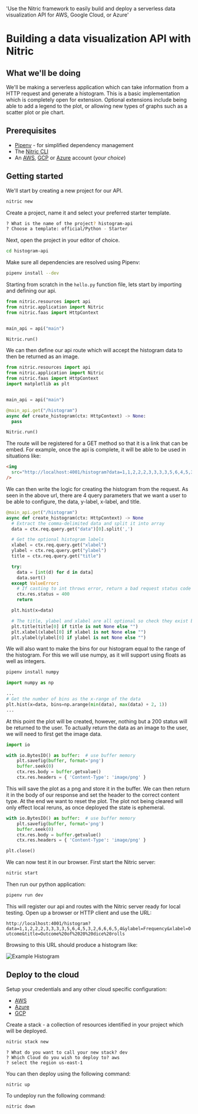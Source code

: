   'Use the Nitric framework to easily build and deploy a serverless data visualization API for AWS, Google Cloud, or Azure'

# Building a data visualization API with Nitric

## What we'll be doing

We'll be making a serverless application which can take information from a HTTP request and generate a histogram. This is a basic implementation which is completely open for extension. Optional extensions include being able to add a legend to the plot, or allowing new types of graphs such as a scatter plot or pie chart.

## Prerequisites

- [Pipenv](https://pypi.org/project/pipenv/) - for simplified dependency management
- The [Nitric CLI](/guides/getting-started/installation)
- An [AWS](https://aws.amazon.com), [GCP](https://cloud.google.com) or [Azure](https://azure.microsoft.com) account (_your choice_)

## Getting started

We'll start by creating a new project for our API.

```bash
nitric new
```

Create a project, name it and select your preferred starter template.

```bash
? What is the name of the project? histogram-api
? Choose a template: official/Python - Starter
```

Next, open the project in your editor of choice.

```bash
cd histogram-api
```

Make sure all dependencies are resolved using Pipenv:

```bash
pipenv install --dev
```

Starting from scratch in the `hello.py` function file, lets start by importing and defining our api.

```python
from nitric.resources import api
from nitric.application import Nitric
from nitric.faas import HttpContext


main_api = api("main")

Nitric.run()

```

We can then define our api route which will accept the histogram data to then be returned as an image.

```python
from nitric.resources import api
from nitric.application import Nitric
from nitric.faas import HttpContext
import matplotlib as plt


main_api = api("main")

@main_api.get("/histogram")
async def create_histogram(ctx: HttpContext) -> None:
  pass

Nitric.run()

```

The route will be registered for a GET method so that it is a link that can be embed. For example, once the api is complete, it will be able to be used in situations like:

```html
<img
  src="http://localhost:4001/histogram?data=1,1,2,2,2,3,3,3,3,5,6,4,5,3,2,6,6,6,5,4&ylabel=frequency&xlabel=dice rolls&title=Experimental probablity of 20 dice rolls"
/>
```

We can then write the logic for creating the histogram from the request. As seen in the above url, there are 4 query parameters that we want a user to be able to configure, the data, y-label, x-label, and title.

```python
@main_api.get("/histogram")
async def create_histogram(ctx: HttpContext) -> None
  # Extract the comma-delimited data and split it into array
  data = ctx.req.query.get("data")[0].split(',')

  # Get the optional histogram labels
  xlabel = ctx.req.query.get("xlabel")
  ylabel = ctx.req.query.get("ylabel")
  title = ctx.req.query.get("title")

  try:
    data = [int(d) for d in data]
    data.sort()
  except ValueError:
    # If casting to int throws error, return a bad request status code
    ctx.res.status = 400
    return

  plt.hist(x=data)

  # The title, ylabel and xlabel are all optional so check they exist before using them.
  plt.title(title[0] if title is not None else "")
  plt.xlabel(xlabel[0] if xlabel is not None else "")
  plt.ylabel(ylabel[0] if ylabel is not None else "")
```

We will also want to make the bins for our histogram equal to the range of the histogram. For this we will use numpy, as it will support using floats as well as integers.

```bash
pipenv install numpy
```

```python
import numpy as np

...
# Get the number of bins as the x-range of the data
plt.hist(x=data, bins=np.arange(min(data), max(data) + 2, 1))
...
```

At this point the plot will be created, however, nothing but a 200 status will be returned to the user. To actually return the data as an image to the user, we will need to first get the image data.

```python
import io

with io.BytesIO() as buffer:  # use buffer memory
    plt.savefig(buffer, format='png')
    buffer.seek(0)
    ctx.res.body = buffer.getvalue()
    ctx.res.headers = { 'Content-Type': 'image/png' }
```

This will save the plot as a png and store it in the buffer. We can then return it in the body of our response and set the header to the correct content type. At the end we want to reset the plot. The plot not being cleared will only effect local reruns, as once deployed the state is ephemeral.

```python
with io.BytesIO() as buffer:  # use buffer memory
    plt.savefig(buffer, format='png')
    buffer.seek(0)
    ctx.res.body = buffer.getvalue()
    ctx.res.headers = { 'Content-Type': 'image/png' }

plt.close()
```

We can now test it in our browser. First start the Nitric server:

```bash
nitric start
```

Then run our python application:

```bash
pipenv run dev
```

This will register our api and routes with the Nitric server ready for local testing. Open up a browser or HTTP client and use the URL:

`http://localhost:4001/histogram?data=1,1,2,2,2,3,3,3,3,5,6,4,5,3,2,6,6,6,5,4&ylabel=Frequency&xlabel=Outcome&title=Outcome%20of%2020%20dice%20rolls`

Browsing to this URL should produce a histogram like:

![Example Histogram](/docs/images/guides/create-histogram/histogram.png)

## Deploy to the cloud

Setup your credentials and any other cloud specific configuration:

- [AWS](/reference/providers/aws)
- [Azure](/reference/providers/azure)
- [GCP](/reference/providers/gcp)

Create a stack - a collection of resources identified in your project which will be deployed.

```bash
nitric stack new
```

```
? What do you want to call your new stack? dev
? Which Cloud do you wish to deploy to? aws
? select the region us-east-1
```

You can then deploy using the following command:

```bash
nitric up
```

To undeploy run the following command:

```bash
nitric down
```

